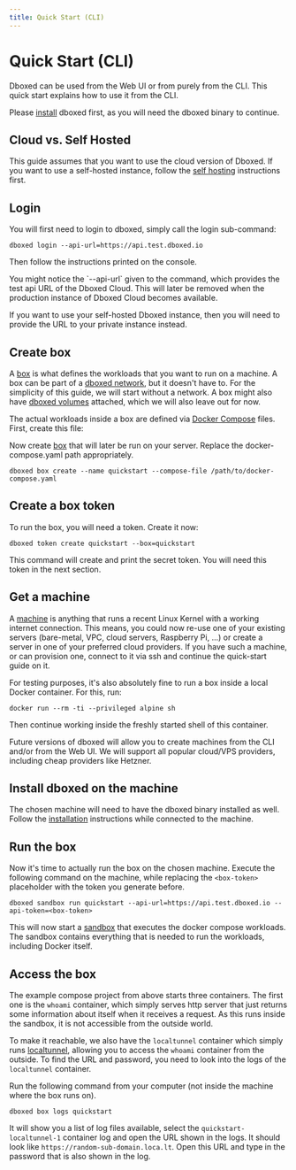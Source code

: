 ```yaml
---
title: Quick Start (CLI)
---
```



# Quick Start (CLI)

Dboxed can be used from the Web UI or from purely from the CLI. This quick start explains how to use it from the CLI.

Please [install](installation) dboxed first, as you will need the dboxed binary to continue.

## Cloud vs. Self Hosted

This guide assumes that you want to use the cloud version of Dboxed. If you want to use a self-hosted instance, follow
the [self hosting](/docs/self-hosting) instructions first.

## Login

You will first need to login to dboxed, simply call the login sub-command:

```shell
dboxed login --api-url=https://api.test.dboxed.io
```

Then follow the instructions printed on the console.

<Callout type="info">
    You might notice the `--api-url` given to the command, which provides the test api URL of the Dboxed Cloud. This will
    later be removed when the production instance of Dboxed Cloud becomes available.
</Callout>

If you want to use your self-hosted Dboxed instance, then you will need to provide the URL to your private instance
instead.

## Create box

A [box](concepts/boxes) is what defines the workloads that you want to run on a machine. A box can be part of
a [dboxed network](concepts/networks), but it doesn't have to. For the simplicity of this guide, we will start
without a network. A box might also have [dboxed volumes](concepts/volumes) attached, which we will also leave
out for now.

The actual workloads inside a box are defined via [Docker Compose](https://docs.docker.com/compose/) files. First, create
this file:


<DockerComposeFile/>

Now create [box](concepts/boxes) that will later be run on your server. Replace the docker-compose.yaml path appropriately.

```shell
dboxed box create --name quickstart --compose-file /path/to/docker-compose.yaml
```

## Create a box token

To run the box, you will need a token. Create it now:

```shell
dboxed token create quickstart --box=quickstart
```

This command will create and print the secret token. You will need this token in the next section.

## Get a machine

A [machine](concepts/machine) is anything that runs a recent Linux Kernel with a working internet connection.
This means, you could now re-use one of your existing servers (bare-metal, VPC, cloud servers, Raspberry Pi, ...)
or create a server in one of your preferred cloud providers. If you have such a machine, or can provision one, connect
to it via ssh and continue the quick-start guide on it.

For testing purposes, it's also absolutely fine to run a box inside a local Docker container. For this, run:

```shell
docker run --rm -ti --privileged alpine sh
```

Then continue working inside the freshly started shell of this container.

<Callout type="info">
    Future versions of dboxed will allow you to create machines from the CLI and/or from the Web UI. We will support
    all popular cloud/VPS providers, including cheap providers like Hetzner.
</Callout>

## Install dboxed on the machine

The chosen machine will need to have the dboxed binary installed as well.
Follow the [installation](installation) instructions while connected to the machine.

## Run the box

Now it's time to actually run the box on the chosen machine. Execute the following command on the machine, while
replacing the `<box-token>` placeholder with the token you generate before.

```shell
dboxed sandbox run quickstart --api-url=https://api.test.dboxed.io --api-token=<box-token>
```

This will now start a [sandbox](concepts/sandbox) that executes the docker compose workloads. The sandbox
contains everything that is needed to run the workloads, including Docker itself.

## Access the box

The example compose project from above starts three containers. The first one is the `whoami` container, which simply
serves http server that just returns some information about itself when it receives a request. As this runs inside the
sandbox, it is not accessible from the outside world.

To make it reachable, we also have the `localtunnel` container which simply runs [localtunnel](https://localtunnel.me),
allowing you to access the `whoami` container from the outside. To find the URL and password, you need to look into the
logs of the `localtunnel` container.

Run the following command from your computer (not inside the machine where the box runs on).

```shell
dboxed box logs quickstart
```

It will show you a list of log files available, select the `quickstart-localtunnel-1` container log and open the URL
shown in the logs. It should look like `https://random-sub-domain.loca.lt`. Open this URL and type in the password that
is also shown in the log.
